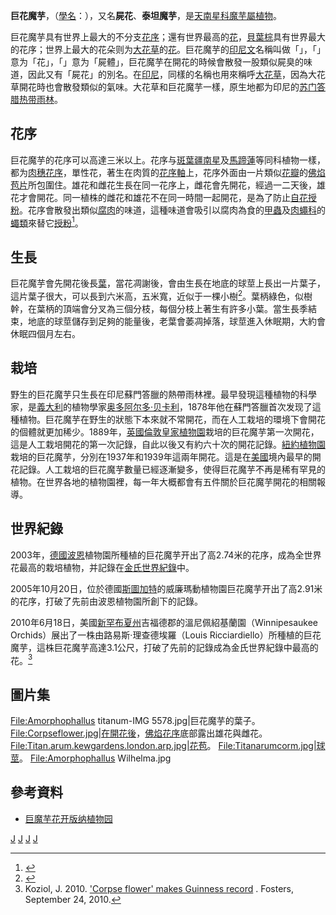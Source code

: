 {{NoteTA
|G1=Unit
}}
{{Speciesbox
| image = Amorphophallus titanum (corpse flower) - 2.jpg
| status = EN
| status_system = IUCN3.1
| status_ref = <ref name=iucn>{{cite journal | authors = Yuzammi & Hadiah, J.T. | title = ''Amorphophallus titanum'' | journal = [[IUCN_Red_List_of_Threatened_Species|IUCN Red List of Threatened Species]] | volume= 2018| page = e.T118042834A118043213 | year = 2018| doi = 10.2305/IUCN.UK.2018-2.RLTS.T118042834A118043213.en }}</ref>
| genus = Amorphophallus
| species = titanum
| authority = ([[奥多阿尔多·贝卡利|Becc.]]) [[Becc.|Becc.]] ex [[Arcang|Arcang]]
| synonyms = *''Amorphophallus selebicus'' <small>Nakai</small>
*''Conophallus titanum'' <small>Becc.</small> 
}}

'''巨花魔芋'''，（[[學名|學名]]：{{lang|la|''Amorphophallus titanum''}}），又名'''屍花'''、'''泰坦魔芋'''，是[[天南星科|天南星科]][[魔芋屬|魔芋屬]][[植物|植物]]。

巨花魔芋具有世界上最大的不分支[[花序|花序]]；還有世界最高的[[花|花]]，[[貝葉棕|貝葉棕]]具有世界最大的花序；世界上最大的花朵则为[[大花草|大花草]]的[[花|花]]。巨花魔芋的[[印尼文|印尼文]]名稱叫做「{{lang|id|'''bunga bangkai'''}}」，「{{lang|id|'''bunga'''}}」意为「花」，「{{lang|id|'''bangkai'''}}」意为「屍體」，巨花魔芋在開花的時候會散發一股類似屍臭的味道，因此又有「屍花」的別名。在[[印尼|印尼]]，同樣的名稱也用來稱呼[[大花草|大花草]]，因為大花草開花時也會散發類似的氣味。大花草和巨花魔芋一樣，原生地都为印尼的[[苏门答腊|苏门答腊]][[热带雨林|热带雨林]]。

== 花序 ==
巨花魔芋的花序可以高達三米以上。花序与[[斑葉疆南星|斑葉疆南星]]及[[馬蹄蓮|馬蹄蓮]]等同科植物一樣，都为[[肉穗花序|肉穗花序]]，單性花，著生在肉質的[[花序軸|花序軸]]上，花序外面由一片類似[[花瓣|花瓣]]的[[佛焰苞片|佛焰苞片]]所包圍住。雄花和雌花生長在同一花序上，雌花會先開花，經過一二天後，雄花才會開花。同一植株的雌花和雄花不在同一時間一起開花，是為了防止[[自花授粉|自花授粉]]。花序會散發出類似[[腐肉|腐肉]]的味道，這種味道會吸引以腐肉為食的[[甲蟲|甲蟲]]及[[肉蠅科|肉蠅科]]的[[蠅類|蠅類]]來替它[[授粉|授粉]]<ref>{{cite web |url=http://titanarum.uconn.edu/199500115.html |title=Amorphophallus titanum |author=University of Connecticut |date=14 Feb 2011 |accessdate=2012-05-06 |archive-url=https://web.archive.org/web/20120502024600/http://titanarum.uconn.edu/199500115.html |archive-date=2012-05-02 |dead-url=yes }}</ref>。

== 生長 ==
巨花魔芋會先開花後長[[葉|葉]]，當花凋謝後，會由生長在地底的球莖上長出一片葉子，這片葉子很大，可以長到六米高，五米寬，近似于一棵小樹<ref name="Kew">{{cite web|url=http://www.kew.org/ksheets/pdfs/o10titanarum.pdf |title=Amorphophallus titanum |date=2006 |work=Information sheetO10 |publisher=Royal Botanic Gardens Kew |accessdate=2012-05-06 |deadurl=yes |archiveurl=https://web.archive.org/web/20081015142257/http://www.kew.org/ksheets/pdfs/o10titanarum.pdf |archivedate=2008-10-15 }}</ref>。葉柄綠色，似樹幹，在葉柄的頂端會分叉為三個分枝，每個分枝上著生有許多小葉。當生長季結束，地底的球莖儲存到足夠的能量後，老葉會萎凋掉落，球莖進入休眠期，大約會休眠四個月左右。

== 栽培 ==
野生的巨花魔芋只生長在印尼蘇門答臘的熱帶雨林裡。最早發現這種植物的科學家，是[[義大利|義大利]]的植物學家[[奥多阿尔多·贝卡利|奥多阿尔多·贝卡利]]，1878年他在蘇門答臘首次发现了這種植物。巨花魔芋在野生的狀態下本來就不常開花，而在人工栽培的環境下會開花的個體就更加稀少。1889年，[[英國|英國]][[倫敦|倫敦]][[邱园|皇家植物園]]栽培的巨花魔芋第一次開花，這是人工栽培開花的第一次記錄，自此以後又有約六十次的開花記錄。[[紐約植物園|紐約植物園]]栽培的巨花魔芋，分別在1937年和1939年這兩年開花。這是在[[美國|美國]]境內最早的開花記錄。人工栽培的巨花魔芋數量已經逐漸變多，使得巨花魔芋不再是稀有罕見的植物。在世界各地的植物園裡，每一年大概都會有五件關於巨花魔芋開花的相關報導。

== 世界紀錄 ==
2003年，[[德國|德國]][[波恩|波恩]]植物園所種植的巨花魔芋开出了高2.74米的花序，成為全世界花最高的栽培植物，并記錄在[[金氏世界紀錄|金氏世界紀錄]]中。

2005年10月20日，位於德國[[斯圖加特|斯圖加特]]的威廉瑪動植物園巨花魔芋开出了高2.91米的花序，打破了先前由波恩植物園所創下的記錄。

2010年6月18日，美國[[新罕布夏州|新罕布夏州]]吉福德郡的溫尼佩紹基蘭園（Winnipesaukee Orchids）展出了一株由路易斯·理查德埃羅（Louis Ricciardiello）所種植的巨花魔芋，這株巨花魔芋高達3.1公尺，打破了先前的記錄成為金氏世界紀錄中最高的花。<ref>Koziol, J. 2010. [http://www.fosters.com/apps/pbcs.dll/article?AID=/20100924/GJNEWS02/709249916 'Corpse flower' makes Guinness record] {{Wayback|url=http://www.fosters.com/apps/pbcs.dll/article?AID=%2F20100924%2FGJNEWS02%2F709249916 |date=20201011085718 }}. Fosters, September 24, 2010.</ref>

==圖片集==
<gallery>
File:Amorphophallus titanum-IMG 5578.jpg|巨花魔芋的葉子。
File:Corpseflower.jpg|在開花後，[[佛焰花序|佛焰花序]]底部露出雄花與雌花。 
File:Titan.arum.kewgardens.london.arp.jpg|花苞。 
File:Titanarumcorm.jpg|球莖。
File:Amorphophallus Wilhelma.jpg
</gallery>

== 參考資料 ==
{{reflist}}
* [https://www.zhiwutong.com/news/2017-06/41042.htm 巨魔芋花开版纳植物园] {{Wayback|url=https://www.zhiwutong.com/news/2017-06/41042.htm |date=20170612033320 }}
{{Taxonbar|from=Q431224}}

[[Category:魔芋属|J]]
[[Category:天南星科|J]]
[[Category:印度尼西亚植物|J]]
[[Category:生物之最|J]]